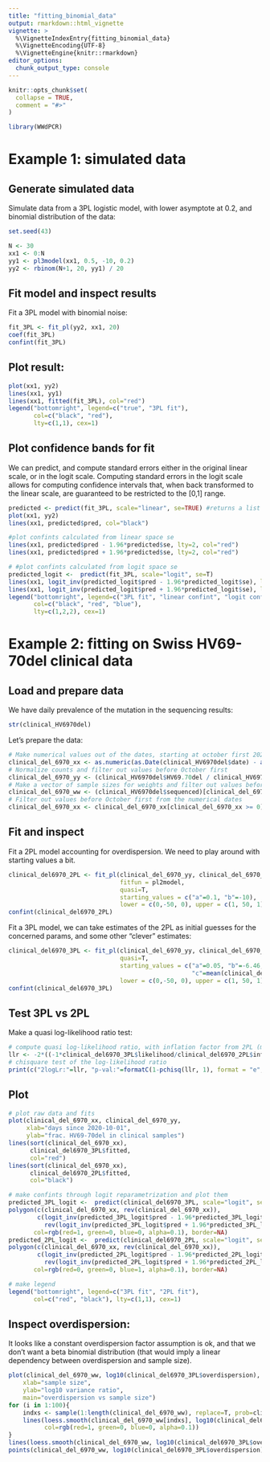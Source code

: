 ```yaml
---
title: "fitting_binomial_data"
output: rmarkdown::html_vignette
vignette: >
  %\VignetteIndexEntry{fitting_binomial_data}
  %\VignetteEncoding{UTF-8}
  %\VignetteEngine{knitr::rmarkdown}
editor_options: 
  chunk_output_type: console
---
```


```r
knitr::opts_chunk$set(
  collapse = TRUE,
  comment = "#>"
)
```

```r
library(WWdPCR)
```

# Example 1: simulated data

## Generate simulated data

Simulate data from a 3PL logistic model, with lower asymptote at 0.2, and binomial distribution of the data:
```r
set.seed(43)

N <- 30
xx1 <- 0:N
yy1 <- pl3model(xx1, 0.5, -10, 0.2)
yy2 <- rbinom(N+1, 20, yy1) / 20
```

## Fit model and inspect results

Fit a 3PL model with binomial noise:
```r
fit_3PL <- fit_pl(yy2, xx1, 20)
coef(fit_3PL)
confint(fit_3PL)

```

## Plot result:

```r
plot(xx1, yy2)
lines(xx1, yy1)
lines(xx1, fitted(fit_3PL), col="red")
legend("bottomright", legend=c("true", "3PL fit"),
       col=c("black", "red"),
       lty=c(1,1), cex=1)
```

## Plot confidence bands for fit 

We can predict, and compute standard errors either in the original linear scale, or in the logit scale. Computing standard errors in the logit scale allows for computing confidence intervals that, when back transformed to the linear scale, are guaranteed to be restricted to the [0,1] range.

```r
predicted <- predict(fit_3PL, scale="linear", se=TRUE) #returns a list with "pred" and "se" entries
plot(xx1, yy2)
lines(xx1, predicted$pred, col="black")

#plot confints calculated from linear space se
lines(xx1, predicted$pred - 1.96*predicted$se, lty=2, col="red")
lines(xx1, predicted$pred + 1.96*predicted$se, lty=2, col="red")

# #plot confints calculated from logit space se
predicted_logit <-  predict(fit_3PL, scale="logit", se=T)
lines(xx1, logit_inv(predicted_logit$pred - 1.96*predicted_logit$se), lty=2, col="blue")
lines(xx1, logit_inv(predicted_logit$pred + 1.96*predicted_logit$se), lty=2, col="blue")
legend("bottomright", legend=c("3PL fit", "linear confint", "logit confint"),
       col=c("black", "red", "blue"),
       lty=c(1,2,2), cex=1)

```


# Example 2: fitting on Swiss HV69-70del clinical data

## Load and prepare data

We have daily prevalence of the mutation in the sequencing results:

```r
str(clinical_HV6970del)
```

Let's prepare the data:

```r
# Make numerical values out of the dates, starting at october first 2020
clinical_del_6970_xx <- as.numeric(as.Date(clinical_HV6970del$date) - as.Date("2020-10-01 00:00:00"))
# Normalize counts and filter out values before October first
clinical_del_6970_yy <- (clinical_HV6970del$HV69.70del / clinical_HV6970del$sequenced)[clinical_del_6970_xx >= 0]
# Make a vector of sample sizes for weights and filter out values before October first
clinical_del_6970_ww <- (clinical_HV6970del$sequenced)[clinical_del_6970_xx >= 0]
# Filter out values before October first from the numerical dates
clinical_del_6970_xx <- clinical_del_6970_xx[clinical_del_6970_xx >= 0]
```

## Fit and inspect

Fit a 2PL model accounting for overdispersion. We need to play around with starting values a bit. 

```r
clinical_del6970_2PL <- fit_pl(clinical_del_6970_yy, clinical_del_6970_xx, clinical_del_6970_ww,
                               fitfun = pl2model,
                               quasi=T, 
                               starting_values = c("a"=0.1, "b"=-10), 
                               lower = c(0,-50, 0), upper = c(1, 50, 1))
confint(clinical_del6970_2PL)
```

Fit a 3PL model, we can take estimates of the 2PL as initial guesses for the concerned params, and some other "clever" estimates:

```r
clinical_del6970_3PL <- fit_pl(clinical_del_6970_yy, clinical_del_6970_xx, clinical_del_6970_ww,
                               quasi=T, 
                               starting_values = c("a"=0.05, "b"=-6.46, 
                                                   "c"=mean(clinical_del_6970_yy[1:10])), 
                               lower = c(0,-50, 0), upper = c(1, 50, 1))
confint(clinical_del6970_3PL)
```

## Test 3PL vs 2PL

Make a quasi log-likelihood ratio test:

```r
# compute quasi log-likelihood ratio, with inflation factor from 2PL (more conservative)
llr <- -2*((-1*clinical_del6970_3PL$likelihood/clinical_del6970_2PL$infl_factor) - (-1*clinical_del6970_2PL$likelihood/clinical_del6970_2PL$infl_factor))
# chisquare test of the log-likelihood ratio
print(c("2logLr:"=llr, "p-val:"=formatC(1-pchisq(llr, 1), format = "e", digits = 2)) )

```


## Plot

```r
# plot raw data and fits
plot(clinical_del_6970_xx, clinical_del_6970_yy,
     xlab="days since 2020-10-01",
     ylab="frac. HV69-70del in clinical samples")
lines(sort(clinical_del_6970_xx),
      clinical_del6970_3PL$fitted,
      col="red")
lines(sort(clinical_del_6970_xx),
      clinical_del6970_2PL$fitted,
      col="black")

# make confints through logit reparametrization and plot them
predicted_3PL_logit <-  predict(clinical_del6970_3PL, scale="logit", se=T)
polygon(c(clinical_del_6970_xx, rev(clinical_del_6970_xx)),
        c(logit_inv(predicted_3PL_logit$pred - 1.96*predicted_3PL_logit$se),
          rev(logit_inv(predicted_3PL_logit$pred + 1.96*predicted_3PL_logit$se))),
       col=rgb(red=1, green=0, blue=0, alpha=0.1), border=NA)
predicted_2PL_logit <-  predict(clinical_del6970_2PL, scale="logit", se=T)
polygon(c(clinical_del_6970_xx, rev(clinical_del_6970_xx)),
        c(logit_inv(predicted_2PL_logit$pred - 1.96*predicted_2PL_logit$se),
          rev(logit_inv(predicted_2PL_logit$pred + 1.96*predicted_2PL_logit$se))),
       col=rgb(red=0, green=0, blue=1, alpha=0.1), border=NA)

# make legend
legend("bottomright", legend=c("3PL fit", "2PL fit"),
       col=c("red", "black"), lty=c(1,1), cex=1)

```

## Inspect overdispersion:

It looks like a constant overdispersion factor assumption is ok, and that we don't want a beta binomial distribution (that would imply a linear dependency between overdispersion and sample size). 

```r
plot(clinical_del_6970_ww, log10(clinical_del6970_3PL$overdispersion),
    xlab="sample size", 
    ylab="log10 variance ratio", 
    main="overdispersion vs sample size")
for (i in 1:100){
    indxs <- sample(1:length(clinical_del_6970_ww), replace=T, prob=clinical_del_6970_ww)
    lines(loess.smooth(clinical_del_6970_ww[indxs], log10(clinical_del6970_3PL$overdispersion)[indxs]),
          col=rgb(red=1, green=0, blue=0, alpha=0.1))
}
lines(loess.smooth(clinical_del_6970_ww, log10(clinical_del6970_3PL$overdispersion)), col="red")
points(clinical_del_6970_ww, log10(clinical_del6970_3PL$overdispersion))
```



